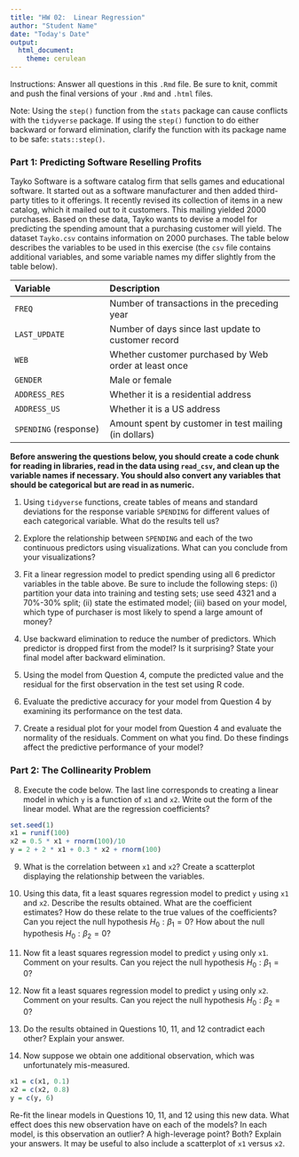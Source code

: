 ---
title: "HW 02:  Linear Regression"
author: "Student Name"
date: "Today's Date"
output:
  html_document:
    theme: cerulean
---

Instructions:  Answer all questions in this `.Rmd` file.  Be sure to knit, commit and push the final versions of your `.Rmd` and `.html` files.

Note:  Using the `step()` function from the `stats` package can cause conflicts with the `tidyverse` package.  If using the `step()` function to do either backward or forward elimination, clarify the function with its package name to be safe:  `stats::step()`.

### Part 1:  Predicting Software Reselling Profits

Tayko Software is a software catalog firm that sells games and educational software.  It started out as a software manufacturer and then added third-party titles to it offerings.  It recently revised its collection of items in a new catalog, which it mailed out to it customers.  This mailing yielded 2000 purchases.  Based on these data, Tayko wants to devise a model for predicting the spending amount that a purchasing customer will yield.  The dataset `Tayko.csv` contains information on 2000 purchases.  The table below describes the variables to be used in this exercise (the `csv` file contains additional variables, and some variable names my differ slightly from the table below).  

| Variable                      |  Description
|:----------------|:--------------------------------
|`FREQ`                         | Number of transactions in the preceding year
|`LAST_UPDATE`                  | Number of days since last update to customer record
|`WEB`                          | Whether customer purchased by Web order at least once
|`GENDER`                       | Male or female
|`ADDRESS_RES`                  | Whether it is a residential address
|`ADDRESS_US`                   | Whether it is a US address
|`SPENDING` (response)          | Amount spent by customer in test mailing (in dollars)

**Before answering the questions below, you should create a code chunk for reading in libraries, read in the data using `read_csv`, and clean up the variable names if necessary.  You should also convert any variables that should be categorical but are read in as numeric.**

1.  Using `tidyverse` functions, create tables of means and standard deviations for the response variable `SPENDING` for different values of each categorical variable.  What do the results tell us?

2.  Explore the relationship between `SPENDING` and each of the two continuous predictors using visualizations.  What can you conclude from your visualizations?

3.  Fit a linear regression model to predict spending using all 6 predictor variables in the table above.  Be sure to include the following steps:  (i) partition your data into training and testing sets; use seed 4321 and a 70%-30% split; (ii) state the estimated model; (iii) based on your model, which type of purchaser is most likely to spend a large amount of money?  
4. Use backward elimination to reduce the number of predictors. Which predictor is dropped first from the model?  Is it surprising?  State your final model after backward elimination.

5.  Using the model from Question 4, compute the predicted value and the residual for the first observation in the test set using R code.

6.  Evaluate the predictive accuracy for your model from Question 4 by examining its performance on the test data.

7.  Create a residual plot for your model from Question 4 and evaluate the normality of the residuals.  Comment on what you find.  Do these findings affect the predictive performance of your model?

### Part 2:  The Collinearity Problem

8.  Execute the code below.  The last line corresponds to creating a linear model in which `y` is a function of `x1` and `x2`.  Write out the form of the linear model.  What are the regression coefficients?

```{r}
set.seed(1)
x1 = runif(100)
x2 = 0.5 * x1 + rnorm(100)/10
y = 2 + 2 * x1 + 0.3 * x2 + rnorm(100)
```

9.  What is the correlation between `x1` and `x2`?  Create a scatterplot displaying the relationship between the variables.

10.  Using this data, fit a least squares regression model to predict `y` using `x1` and `x2`.  Describe the results obtained.  What are the coefficient estimates?  How do these relate to the true values of the coefficients?  Can you reject the null hypothesis $H_0:  \beta_1 = 0$?  How about the null hypothesis $H_0: \beta_2 = 0$?

11.  Now fit a least squares regression model to predict `y` using only `x1`.  Comment on your results.  Can you reject the null hypothesis $H_0:  \beta_1 = 0$?

12.  Now fit a least squares regression model to predict `y` using only `x2`.  Comment on your results.  Can you reject the null hypothesis $H_0:  \beta_2 = 0$?

13.  Do the results obtained in Questions 10, 11, and 12 contradict each other?  Explain your answer.

14.  Now suppose we obtain one additional observation, which was unfortunately mis-measured.

```{r}
x1 = c(x1, 0.1)
x2 = c(x2, 0.8)
y = c(y, 6)
```

Re-fit the linear models in Questions 10, 11, and 12 using this new data.  What effect does this new observation have on each of the models?  In each model, is this observation an outlier?  A high-leverage point?  Both?  Explain your answers.  It may be useful to also include a scatterplot of `x1` versus `x2`.






